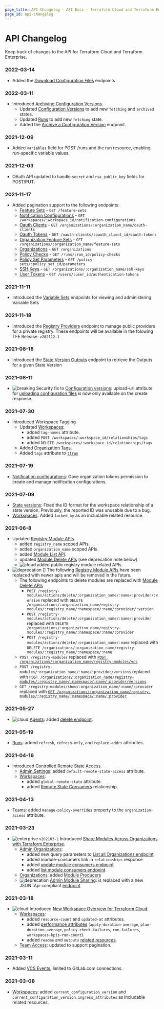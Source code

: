 ```yaml
---
page_title: API Changelog - API Docs - Terraform Cloud and Terraform Enterprise
page_id: api-changelog
---
```


[breaking]: /img/docs/breaking.png "Breaking"

[cloud]: /img/docs/cloud.png "Cloud"

[deprecation]: /img/docs/deprecation.png "Deprecation"

[enterprise]: /img/docs/enterprise.png "Enterprise"

# API Changelog

Keep track of changes to the API for Terraform Cloud and Terraform Enterprise.

### 2022-03-14
* Added the [Download Configuration Files](/cloud-docs/api-docs/configuration-versions#download-configuration-files) endpoints

### 2022-03-11

* Introduced [Archiving Configuration Versions](/cloud-docs/workspaces/configurations#archiving-configuration-versions).
  * Updated [Configuration Versions](/cloud-docs/api-docs/configuration-versions#attributes) to add new `fetching` and `archived` states.
  * Updated [Runs](/cloud-docs/api-docs/runs#attributes) to add new `fetching` state.
  * Added the [Archive a Configuration Version](/cloud-docs/api-docs/configuration-versions#archive-a-configuration-version) endpoint.

### 2021-12-09

* Added `variables` field for POST /runs and the run resource, enabling run-specific variable values.

### 2021-12-03

* OAuth API updated to handle `secret` and `rsa_public_key` fields for POST/PUT.

### 2021-11-17

* Added pagination support to the following endpoints:
  * [Feature Sets](/cloud-docs/api-docs/feature-sets#list-feature-sets) - `GET /feature-sets`
  * [Notification Configurations](/cloud-docs/api-docs/notification-configurations#list-notification-configurations) - `GET /workspaces/:workspace_id/notification-configurations`
  * [Oauth Clients](/cloud-docs/api-docs/oauth-clients#list-oauth-clients) - `GET /organizations/:organization_name/oauth-clients`
  * [Oauth Tokens](/cloud-docs/api-docs/oauth-tokens#list-oauth-tokens) - `GET /oauth-clients/:oauth_client_id/oauth-tokens`
  * [Organization Feature Sets](/cloud-docs/api-docs/feature-sets#list-feature-sets-for-organization) - `GET /organizations/:organization_name/feature-sets`
  * [Organizations](/cloud-docs/api-docs/organizations#list-organizations) - `GET /organizations`
  * [Policy Checks](/cloud-docs/api-docs/policy-checks#list-policy-checks) - `GET /runs/:run_id/policy-checks`
  * [Policy Set Parameters](/cloud-docs/api-docs/policy-set-params#list-parameters) - `GET /policy-sets/:policy_set_id/parameters`
  * [SSH Keys](/cloud-docs/api-docs/ssh-keys#list-ssh-keys) - `GET /organizations/:organization_name/ssh-keys`
  * [User Tokens](/cloud-docs/api-docs/user-tokens#list-user-tokens) - `GET /users/:user_id/authentication-tokens`

### 2021-11-11

* Introduced the [Variable Sets](/cloud-docs/api-docs/variable-sets) endpoints for viewing and administering Variable Sets

### 2021-11-18

* Introduced the [Registry Providers](/cloud-docs/api-docs/providers) endpoint to manage public providers for a
  private registry. These endpoints will be available in the folowing TFE Release: `v202112-1`

### 2021-08-18

* Introduced the [State Version Outputs](/cloud-docs/api-docs/state-versions) endpoint to retrieve the Outputs for a
  given State Version

### 2021-08-11

* ![breaking][] Security fix to [Configuration versions](/cloud-docs/api-docs/configuration-versions): upload-url attribute for [uploading configuration files](/cloud-docs/api-docs/configuration-versions#upload-configuration-files) is now only available on the create response.

### 2021-07-30

* Introduced Workspace Tagging
  * Updated [Workspaces](/cloud-docs/api-docs/workspaces):
    * added `tag-names` attribute.
    * added `POST /workspaces/:workspace_id/relationships/tags`
    * added `DELETE /workspaces/:workspace_id/relationships/tags`
  * Added [Organization Tags](/cloud-docs/api-docs/organization-tags).
  * Added `tags` attribute to [`tfrun`](/cloud-docs/sentinel/import/tfrun)

### 2021-07-19

* [Notification configurations](/cloud-docs/api-docs/notification-configurations): Gave organization tokens permission to create and manage notification configurations.

### 2021-07-09

* [State versions](/cloud-docs/api-docs/state-versions): Fixed the ID format for the workspace relationship of a state version. Previously, the reported ID was unusable due to a bug.
* [Workspaces](/cloud-docs/api-docs/workspaces): Added `locked_by` as an includable related resource.

### 2021-06-8

* Updated [Registry Module APIs](/cloud-docs/api-docs/modules).
  * added `registry_name` scoped APIs.
  * added `organization_name` scoped APIs.
  * added [Module List API](/cloud-docs/api-docs/modules#list-registry-modules-for-an-organization).
  * updated [Module Delete APIs](/cloud-docs/api-docs/modules#delete-a-module) (see deprecation note below).
  * ![cloud][] added public registry module related APIs.
* ![deprecation] \[] The following [Registry Module APIs](/cloud-docs/api-docs/modules) have been replaced with newer apis and will be removed in the future.
  * The following endpoints to delete modules are replaced with [Module Delete APIs](/cloud-docs/api-docs/modules#delete-a-module)
    * `POST /registry-modules/actions/delete/:organization_name/:name/:provider/:version` replaced with `DELETE /organizations/:organization_name/registry-modules/:registry_name/:namespace/:name/:provider/:version`
    * `POST /registry-modules/actions/delete/:organization_name/:name/:provider` replaced with `DELETE /organizations/:organization_name/registry-modules/:registry_name/:namespace/:name/:provider`
    * `POST /registry-modules/actions/delete/:organization_name/:name` replaced with `DELETE /organizations/:organization_name/registry-modules/:registry_name/:namespace/:name`
  * `POST /registry-modules` replaced with [`POST /organizations/:organization_name/registry-modules/vcs`](/cloud-docs/api-docs/modules#publish-a-private-module-from-a-vcs)
  * `POST /registry-modules/:organization_name/:name/:provider/versions` replaced with [`POST /organizations/:organization_name/registry-modules/:registry_name/:namespace/:name/:provider/versions`](/cloud-docs/api-docs/modules#create-a-module-version)
  * `GET /registry-modules/show/:organization_name/:name/:provider` replaced with [`GET /organizations/:organization_name/registry-modules/:registry_name/:namespace/:name/:provider`](/cloud-docs/api-docs/modules#get-a-module)

### 2021-05-27

* ![cloud][] [Agents](/cloud-docs/api-docs/agents): added [delete endpoint](/cloud-docs/api-docs/agents#delete-an-agent).

### 2021-05-19

* [Runs](/cloud-docs/api-docs/run): added `refresh`, `refresh-only`, and `replace-addrs` attributes.

### 2021-04-16

* Introduced [Controlled Remote State Access](https://www.hashicorp.com/blog/announcing-controlled-remote-state-access-for-terraform-cloud-and-enterprise).
  * [Admin Settings](/cloud-docs/api-docs/admin/settings): added `default-remote-state-access` attribute.
  * [Workspaces](/cloud-docs/api-docs/workspaces):
    * added `global-remote-state` attribute.
    * added [Remote State Consumers](/cloud-docs/api-docs/workspaces#get-remote-state-consumers) relationship.

### 2021-04-13

* [Teams](/cloud-docs/api-docs/teams): added `manage-policy-overrides` property to the `organization-access` attribute.

### 2021-03-23

* ![enterprise][] `v202103-1` Introduced [Share Modules Across Organizations with Terraform Enterprise](https://www.hashicorp.com/blog/share-modules-across-organizations-terraform-enterprise).
  * [Admin Organizations](/cloud-docs/api-docs/admin/organizations):
    * added new query parameters to [List all Organizations endpoint](/cloud-docs/api-docs/admin/organizations#query-parameters)
    * added module-consumers link in `relationships` response
    * added [update module consumers endpoint](/cloud-docs/api-docs/admin/organizations#update-an-organization-39-s-module-consumers)
    * added [list module consumers endpoint](/cloud-docs/api-docs/admin/organizations#list-module-consumers-for-an-organization)
  * [Organizations](/cloud-docs/api-docs/organizations): added [Module Producers](/cloud-docs/api-docs/organizations#show-module-producers)
  * ![deprecation][] [Admin Module Sharing](/cloud-docs/api-docs/admin/module-sharing): is replaced with a new JSON::Api compliant [endpoint](/cloud-docs/api-docs/admin/organizations#update-an-organization-39-s-module-consumers)

### 2021-03-18

* ![cloud][] Introduced [New Workspace Overview for Terraform Cloud](https://www.hashicorp.com/blog/new-workspace-overview-for-terraform-cloud).
  * [Workspaces](/cloud-docs/api-docs/workspaces):
    * added `resource-count` and `updated-at` attributes.
    * added [performance attributes](/cloud-docs/api-docs/workspaces#workspace-performance-attributes) (`apply-duration-average`, `plan-duration-average`, `policy-check-failures`, `run-failures`, `workspaces-kpis-run-count`).
    * added `readme` and `outputs` [related resources](/cloud-docs/api-docs/workspaces#available-related-resources).
  * [Team Access](/cloud-docs/api-docs/team-access): updated to support pagination.

### 2021-03-11

* Added [VCS Events](/cloud-docs/api-docs/vcs-events), limited to GitLab.com connections.

### 2021-03-08

* [Workspaces](/cloud-docs/api-docs/workspaces): added `current_configuration_version` and `current_configuration_version.ingress_attributes` as includable related resources.
